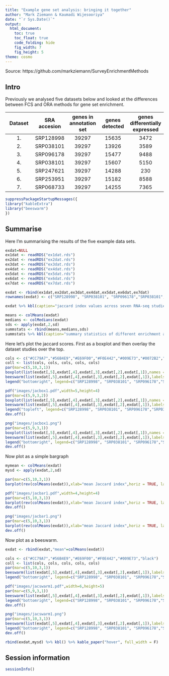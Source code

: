 ```yaml
---
title: "Example gene set analysis: bringing it together"
author: "Mark Ziemann & Kaumadi Wijesooriya"
date: "`r Sys.Date()`"
output:
  html_document:
    toc: true
    toc_float: true
    code_folding: hide
    fig_width: 7
    fig_height: 5
theme: cosmo
---
```


Source: https://github.com/markziemann/SurveyEnrichmentMethods

## Intro

Previously we analysed five datasets below and looked at the differences between FCS and ORA methods for gene set enrichment. 

| Dataset | SRA accesion | genes in annotation set | genes detected | genes differentially expressed |
| :---: | :---: | :---: | :---: | :---: | 
| 1. | SRP128998 | 39297 | 15635 | 3472 |
| 2. | SRP038101 | 39297 | 13926 | 3589 | 
| 3. | SRP096178 | 39297 | 15477 | 9488 |
| 4. | SRP038101 | 39297 | 15607 | 5150 | 
| 5. | SRP247621 | 39297 | 14288 | 230 |
| 6. | SRP253951 | 39297 | 15182 | 8588 |
| 7. | SRP068733 | 39297 | 14255 | 7365 |

```r

suppressPackageStartupMessages({
library("kableExtra")
library("beeswarm")
})

```

## Summarise

Here I'm summarising the results of the five example data sets.

```r

exdat=NULL
ex1dat <- readRDS("ex1dat.rds")
ex2dat <- readRDS("ex2dat.rds")
ex3dat <- readRDS("ex3dat.rds")
ex4dat <- readRDS("ex4dat.rds")
ex5dat <- readRDS("ex5dat.rds")
ex6dat <- readRDS("ex6dat.rds")
ex7dat <- readRDS("ex7dat.rds")

exdat <- rbind(ex1dat,ex2dat,ex3dat,ex4dat,ex5dat,ex6dat,ex7dat)
rownames(exdat) <- c("SRP128998", "SRP038101", "SRP096178","SRP038101","SRP247621","SRP253951","SRP068733")

exdat %>% kbl(caption="jaccard index values across seven RNA-seq studies") %>% kable_paper("hover", full_width = F)

```

```r

means <- colMeans(exdat)
medians <- colMedians(exdat)
sds <- apply(exdat,2,sd)
summstats <- rbind(means,medians,sds)
summstats %>% kbl(caption="summary statistics of different enrichment analysis comparisons") %>% kable_paper("hover", full_width = F)

```

Here let's plot the jaccard scores.
First as a boxplot and then overlay the dataset studies over the top.

```r

cols <- c("#CC79A7","#56B4E9","#E69F00","#F0E442","#009E73","#0072B2","#D55E00")
coll <- list(cols, cols, cols, cols, cols)
par(mar=c(5,10,3,1))
boxplot(list(exdat[,5],exdat[,4],exdat[,3],exdat[,2],exdat[,1]),names = rev(colnames(exdat)),horizontal = TRUE, las=1 , col="white", cex=1.5,pch=19, xlab = "Jaccard index")
beeswarm(list(exdat[,5],exdat[,4],exdat[,3],exdat[,2],exdat[,1]),labels = rev(colnames(exdat)),horizontal = TRUE, las=1 , pwcol = coll,cex=1.5,pch=19, xlab = "Jaccard index",add = TRUE)
legend("bottomright", legend=c("SRP128998", "SRP038101", "SRP096178","SRP038101","SRP247621","SRP253951","SRP068733"), pch=19,  col=cols, cex=1,pt.cex = 1.5)

pdf("images/jacbox1.pdf",width=5,height=4)
par(mar=c(5,9,3,2))
boxplot(list(exdat[,5],exdat[,4],exdat[,3],exdat[,2],exdat[,1]),names = rev(colnames(exdat)),horizontal = TRUE, las=1 , col="white", cex=1.5,pch=19, xlab = "Jaccard index")
beeswarm(list(exdat[,5],exdat[,4],exdat[,3],exdat[,2],exdat[,1]),labels = rev(colnames(exdat)),horizontal = TRUE, las=1 , pwcol = coll,cex=1.5,pch=19, xlab = "Jaccard index",add = TRUE)
legend("topleft", legend=c("SRP128998", "SRP038101", "SRP096178","SRP038101","SRP247621","SRP253951","SRP068733"), pch=19,  col=cols, cex=1,pt.cex = 1.5)
dev.off()

png("images/jacbox1.png")
par(mar=c(5,9,3,1))
boxplot(list(exdat[,5],exdat[,4],exdat[,3],exdat[,2],exdat[,1]),names = rev(colnames(exdat)),horizontal = TRUE, las=1 , col="white", cex=1.5,pch=19, xlab = "Jaccard index")
beeswarm(list(exdat[,5],exdat[,4],exdat[,3],exdat[,2],exdat[,1]),labels = rev(colnames(exdat)),horizontal = TRUE, las=1 , pwcol = coll,cex=1.5,pch=19, xlab = "Jaccard index",add = TRUE)
legend("bottomright", legend=c("SRP128998", "SRP038101", "SRP096178","SRP038101","SRP247621","SRP253951","SRP068733"), pch=19,  col=cols, cex=1.2,pt.cex = 1.5)
dev.off()


```

Now plot as a simple bargraph

```r

mymean <- colMeans(exdat)
mysd <- apply(exdat,2,sd)

par(mar=c(5,10,3,1))
barplot(rev(colMeans(exdat)),xlab="mean Jaccard index",horiz = TRUE, las =1, xlim=c(0,.7) )

pdf("images/jacbar1.pdf",width=4,height=4)
par(mar=c(5,10,3,1))
barplot(rev(colMeans(exdat)),xlab="mean Jaccard index",horiz = TRUE, las =1, xlim=c(0,.7) )
dev.off()

png("images/jacbar1.png")
par(mar=c(5,10,3,1))
barplot(rev(colMeans(exdat)),xlab="mean Jaccard index",horiz = TRUE, las =1, xlim=c(0,.7) )
dev.off()

```

Now plot as a beeswarm.

```r

exdat <- rbind(exdat,"mean"=colMeans(exdat))

cols <- c("#CC79A7","#56B4E9","#E69F00","#F0E442","#009E73","black")
coll <- list(cols, cols, cols, cols, cols)
par(mar=c(5,10,3,1))
beeswarm(list(exdat[,5],exdat[,4],exdat[,3],exdat[,2],exdat[,1]),labels = rev(colnames(exdat)),horizontal = TRUE, las=1 , pwcol = coll,cex=2,pch=19, xlab = "Jaccard index")
legend("bottomright", legend=c("SRP128998", "SRP038101", "SRP096178","SRP038101","SRP247621","mean"), pch=19,  col=cols, cex=1,pt.cex = 1.5)

pdf("images/jacswarm1.pdf",width=6,height=5)
par(mar=c(5,9,3,1))
beeswarm(list(exdat[,5],exdat[,4],exdat[,3],exdat[,2],exdat[,1]),labels = rev(colnames(exdat)),horizontal = TRUE, las=1 , pwcol = coll,cex=2,pch=19, xlab = "Jaccard index")
legend("bottomright", legend=c("SRP128998", "SRP038101", "SRP096178","SRP038101","SRP247621","mean"), pch=19,  col=cols, cex=1.0, pt.cex = 1.7)
dev.off()

png("images/jacswarm1.png")
par(mar=c(5,10,3,1))
beeswarm(list(exdat[,5],exdat[,4],exdat[,3],exdat[,2],exdat[,1]),labels = rev(colnames(exdat)),horizontal = TRUE, las=1 , pwcol = coll,cex=2,pch=19, xlab = "Jaccard index")
legend("bottomright", legend=c("SRP128998", "SRP038101", "SRP096178","SRP038101","SRP247621","mean"), pch=19,  col=cols, cex=1,pt.cex = 1.5)
dev.off()

rbind(exdat,mysd) %>% kbl() %>% kable_paper("hover", full_width = F)

```

## Session information

```r

sessionInfo()

```